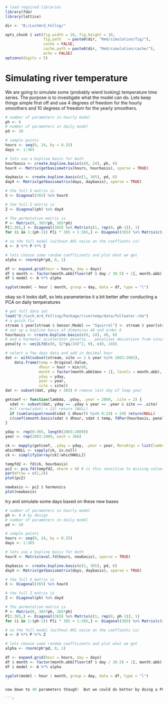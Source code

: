 
```r
# load required libraries
library(fda)
library(lattice)

dir <- "B:/LochArd_Fellng/"

opts_chunk $ set(fig.width = 10, fig.height = 10, 
                 fig.path   = paste0(dir, "Rmd/simulation/fig/"),
                 cache = FALSE,
                 cache.path = paste0(dir, "Rmd/simulation/cache/"),
                 echo = FALSE)
options(digits = 5)
```

# Simulating river temperature

We are going to simulate some (probably wierd looking) temperature time series.  The purpose is to investigate what the model can do.  Lets keep things simple first off and use 4 degrees of freedom for the hourly smoothers and 10 degrees of freedom for the yearly smoothers.

```r
# number of parameters in hourly model
ph <- 6
# number of parameters in daily model
pd <- 10

# sample points
hours <- seq(0, 24, by = 0.25)
days <- 1:365

# lets use a bspline basis for both
hourbasis <- create.bspline.basis(c(0, 24), ph, 6)
hourX <- Matrix(getbasismatrix(hours, hourbasis), sparse = TRUE)

daybasis <- create.bspline.basis(c(1, 365), pd, 6)
dayX <- Matrix(getbasismatrix(days, daybasis), sparse = TRUE)

# the full X matrix is
X <- Diagonal(365) %x% hourX

# the full Z matrix is
Z <- Diagonal(ph) %x% dayX

# The permutation matrix is
P <- Matrix(0, 365*ph, 365*ph)
P[1:365,] <- Diagonal(365) %x% Matrix(c(1, rep(0, ph-1)), 1)
for (i in 1:(ph-1)) P[i * 365 + 1:365,] <- Diagonal(365) %x% Matrix(c(rep(0, i), 1, rep(0, ph-1-i)), 1)

# so the full model (without AR1 noise on the coeffients is)
A <- X %*% P %*% Z

# lets choose some random coefficients and plot what we get
alpha <- rnorm(ph*pd, 0, 1)

df <- expand.grid(hour = hours, day = days)
df $ month <- factor(month.abb[floor(df $ day / 30.5) + 1], month.abb)
df $ model <- A %*% alpha

xyplot(model ~ hour | month, group = day, data = df, type = "l")
```

okay so it looks daft, so lets parameterise it a bit better after conducting a PCA on daily temperatures

```r
# get full data set
load("B:/Loch_Ard_Felling/Package/rivertemp/data/fullwater.rda")
# a quick fix
stream $ year[stream $ Sensor.Model == "Squirrel"] <- stream $ year[stream $ Sensor.Model == "Squirrel"] + 1900 
# set up a bspline basis of dimension 48 and order 6 
hourbasis <- create.bspline.basis(c(0, 24), 48, 6)
# and a harmonic accelerator penalty... penalises deviations from sinusiodal curves
penalty <- vec2Lfd(c(0, (2*pi/24)^2, 0), c(0, 24))

# select a few days data and add in decimal hour
dat <- with(subset(stream, site == 2 & year %in% 2003:2003), 
    data.frame(temp = Original.Value, 
               dhour = hour + min/60, 
               month = factor(month.abb[mon + 1], levels = month.abb), 
               yday = yday, 
               year = year, 
               site = site))
dat <- subset(dat, yday < 365) # remove last day of leap year

getcoef <- function(lambda, .yday, .year = 2009, .site = 2) {
  sdat <- subset(dat, yday == .yday & year == .year & site == .site)
  #if (nrow(sdat) < 23) return (NULL)
  if (sum(unique(round(sdat $ dhour)) %in% 0:24) < 24) return(NULL)  
  c(coef(smooth.basis(sdat $ dhour, sdat $ temp, fdPar(hourbasis, penalty, lambda))))
}

yday <- rep(0:365, length(2003:2009))
year <- rep(2003:2009, each = 366)

ck <- mapply(getcoef, .yday = yday, .year = year, MoreArgs = list(lambda = exp(-8)))
whichNULL <- sapply(ck, is.null)
ck <- simplify2array(ck[!whichNULL])

tempfd2 <- fd(ck, hourbasis)
pc2 <- pca.fd(tempfd2, nharm = 4) # is this sensitive to missing values?...
par(mfrow = c(2,2))
plot(pc2)
```

```r
newbasis <- pc2 $ harmonics
plot(newbasis)
```

try and simulate some days based on these new bases

```r
# number of parameters in hourly model
ph <- 4 # by design
# number of parameters in daily model
pd <- 10

# sample points
hours <- seq(0, 24, by = 0.25)
days <- 1:365

# lets use a bspline basis for both
hourX <- Matrix(eval.fd(hours, newbasis), sparse = TRUE)

daybasis <- create.bspline.basis(c(1, 365), pd, 6)
dayX <- Matrix(getbasismatrix(days, daybasis), sparse = TRUE)

# the full X matrix is
X <- Diagonal(365) %x% hourX

# the full Z matrix is
Z <- Diagonal(ph) %x% dayX

# The permutation matrix is
P <- Matrix(0, 365*ph, 365*ph)
P[1:365,] <- Diagonal(365) %x% Matrix(c(1, rep(0, ph-1)), 1)
for (i in 1:(ph-1)) P[i * 365 + 1:365,] <- Diagonal(365) %x% Matrix(c(rep(0, i), 1, rep(0, ph-1-i)), 1)

# so the full model (without AR1 noise on the coeffients is)
A <- X %*% P %*% Z

# lets choose some random coefficients and plot what we get
alpha <- rnorm(ph*pd, 0, 1)

df <- expand.grid(hour = hours, day = days)
df $ month <- factor(month.abb[floor(df $ day / 30.5) + 1], month.abb)
df $ model <- A %*% alpha

xyplot(model ~ hour | month, group = day, data = df, type = "l")
``

now down to 40 parameters though!  But we could do better by doing a PCA on each basis coefficients time series.  Lets try and improve the 1st PC.

```r

```

